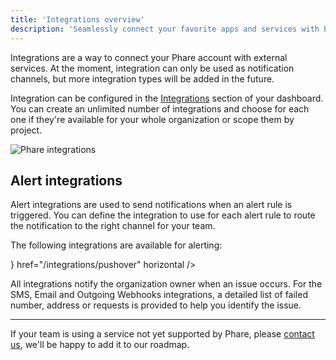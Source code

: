```yaml
---
title: 'Integrations overview'
description: 'Seamlessly connect your favorite apps and services with Phare'
---
```


Integrations are a way to connect your Phare account with external services. At the moment, integration can only be used as notification channels, but more integration types will be added in the future.

Integration can be configured in the [Integrations](https://app.phare.io/organization/apps) section of your dashboard. You can create an unlimited number of integrations and choose for each one if they're available for your whole organization or scope them by project.

<Frame type="glass">
  <img class="border rounded-lg" src="/images/integrations/overview/phare-integrations.webp" alt="Phare integrations" />
</Frame>

## Alert integrations

Alert integrations are used to send notifications when an alert rule is triggered. You can define the integration to use for each alert rule to route the notification to the right channel for your team.

The following integrations are available for alerting:

<CardGroup cols={2}>
    <Card
        title="Discord"
        icon="discord"
        href="/integrations/discord"
        horizontal
    />
    <Card
        title="Email"
        icon="envelope"
        href="/integrations/email"
        horizontal
    />
    <Card
        title="Outgoing webhooks"
        icon="webhook"
        href="/integrations/outgoing-webhook"
        horizontal
    />
    <Card
        title="Pushover"
        icon={<svg xmlns="http://www.w3.org/2000/svg" viewBox="0 0 600 600"><path fill="currentColor" d="m280.949 172.514 74.48-9.8-72.52 163.66c12.74-.98 25.233-5.307 37.48-12.98 12.253-7.68 23.527-17.317 33.82-28.91 10.287-11.6 19.187-24.503 26.7-38.71 7.513-14.213 12.903-28.18 16.17-41.9 1.96-8.493 2.86-16.66 2.7-24.5-.167-7.84-2.21-14.7-6.13-20.58-3.92-5.88-9.883-10.617-17.89-14.21-8-3.593-18.86-5.39-32.58-5.39-16.007 0-31.77 2.613-47.29 7.84-15.513 5.227-29.887 12.823-43.12 22.79-13.227 9.96-24.74 22.373-34.54 37.24-9.8 14.86-16.823 31.763-21.07 50.71-1.633 6.207-2.613 11.187-2.94 14.94-.327 3.76-.407 6.863-.24 9.31.16 2.453.483 4.333.97 5.64a35.55 35.55 0 0 1 1.23 3.92c-16.66 0-28.83-3.35-36.51-10.05-7.673-6.693-9.55-18.37-5.63-35.03 3.92-17.313 12.823-33.81 26.71-49.49 13.88-15.68 30.373-29.483 49.48-41.41 19.113-11.92 40.02-21.39 62.72-28.41 22.707-7.027 44.84-10.54 66.4-10.54 18.947 0 34.87 2.693 47.77 8.08 12.907 5.393 22.953 12.5 30.14 21.32 7.187 8.82 11.677 19.11 13.47 30.87 1.8 11.76 1.23 24.01-1.71 36.75-3.593 15.353-10.373 30.79-20.34 46.31-9.96 15.513-22.453 29.56-37.48 42.14-15.027 12.573-32.26 22.78-51.7 30.62-19.433 7.84-40.093 11.76-61.98 11.76h-2.45l-62.23 139.65h-70.56l138.67-311.64Z"/></svg>}
        href="/integrations/pushover"
        horizontal
    />
    <Card
        title="SMS"
        icon="message-lines"
        href="/integrations/sms"
        horizontal
    />
    <Card
        title="Slack"
        icon="slack"
        href="/integrations/slack"
        horizontal
    />
    <Card
        title="Telegram"
        icon="telegram"
        href="/integrations/telegram"
        horizontal
    />
</CardGroup>

All integrations notify the organization owner when an issue occurs. For the SMS, Email and Outgoing Webhooks integrations, a detailed list of failed number, address or requests is provided to help you identify the issue.

---

If your team is using a service not yet supported by Phare, please [contact us](mailto:support@phare.io), we'll be happy to add it to our roadmap.

